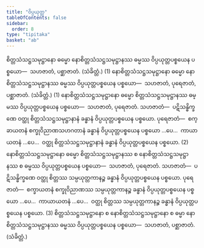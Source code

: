 ```yaml
---
title: "ဝိပ္ပယုတ္တ"
tableOfContents: false
sidebar:
  order: 8
type: "tipitaka"
basket: "ab"
---
```



<DynamicBreadcrumb />

<Division number="306">

<Paragraph number="3066">
စိတ္တသံသဋ္ဌသမုဋ္ဌာနော ဓမ္မော နောစိတ္တသံသဋ္ဌသမုဋ္ဌာနဿ ဓမ္မဿ ဝိပ္ပယုတ္တပစ္စယေန ပစ္စယော—  သဟဇာတံ, ပစ္ဆာဇာတံ. (သံခိတ္တံ.) (1)
</Paragraph>

<Paragraph number="3067">
နောစိတ္တသံသဋ္ဌသမုဋ္ဌာနော ဓမ္မော နောစိတ္တသံသဋ္ဌသမုဋ္ဌာနဿ ဓမ္မဿ ဝိပ္ပယုတ္တပစ္စယေန ပစ္စယော—  သဟဇာတံ, ပုရေဇာတံ, ပစ္ဆာဇာတံ. (သံခိတ္တံ.) (1)
</Paragraph>

<Paragraph number="3068">
နောစိတ္တသံသဋ္ဌသမုဋ္ဌာနော ဓမ္မော စိတ္တသံသဋ္ဌသမုဋ္ဌာနဿ ဓမ္မဿ ဝိပ္ပယုတ္တပစ္စယေန ပစ္စယော—  သဟဇာတံ, ပုရေဇာတံ. <Emphasis>သဟဇာတံ</Emphasis>—  ပဋိသန္ဓိက္ခဏေ ဝတ္ထု စိတ္တသံသဋ္ဌသမုဋ္ဌာနာနံ ခန္ဓာနံ ဝိပ္ပယုတ္တပစ္စယေန ပစ္စယော. <Emphasis>ပုရေဇာတံ</Emphasis>—  စက္ခာယတနံ စက္ခုဝိညာဏသဟဂတာနံ ခန္ဓာနံ ဝိပ္ပယုတ္တပစ္စယေန ပစ္စယော …ပေ…  ကာယာယတနံ …ပေ…  ဝတ္ထု စိတ္တသံသဋ္ဌသမုဋ္ဌာနာနံ ခန္ဓာနံ ဝိပ္ပယုတ္တပစ္စယေန ပစ္စယော. (2)
</Paragraph>

<Paragraph number="3069">
နောစိတ္တသံသဋ္ဌသမုဋ္ဌာနော ဓမ္မော စိတ္တသံသဋ္ဌသမုဋ္ဌာနဿ စ နောစိတ္တသံသဋ္ဌသမုဋ္ဌာနဿ စ ဓမ္မဿ ဝိပ္ပယုတ္တပစ္စယေန ပစ္စယော—  သဟဇာတံ, ပုရေဇာတံ. <Emphasis>သဟဇာတံ</Emphasis>—  ပဋိသန္ဓိက္ခဏေ ဝတ္ထု စိတ္တဿ သမ္ပယုတ္တကာနဉ္စ ခန္ဓာနံ ဝိပ္ပယုတ္တပစ္စယေန ပစ္စယော. <Emphasis>ပုရေဇာတံ</Emphasis>—  စက္ခာယတနံ စက္ခုဝိညာဏဿ သမ္ပယုတ္တကာနဉ္စ ခန္ဓာနံ ဝိပ္ပယုတ္တပစ္စယေန ပစ္စယော …ပေ…  ကာယာယတနံ …ပေ…  ဝတ္ထု စိတ္တဿ သမ္ပယုတ္တကာနဉ္စ ခန္ဓာနံ ဝိပ္ပယုတ္တပစ္စယေန ပစ္စယော. (3)
</Paragraph>

<Paragraph number="3070">
စိတ္တသံသဋ္ဌသမုဋ္ဌာနော စ နောစိတ္တသံသဋ္ဌသမုဋ္ဌာနော စ ဓမ္မာ နောစိတ္တသံသဋ္ဌသမုဋ္ဌာနဿ ဓမ္မဿ ဝိပ္ပယုတ္တပစ္စယေန ပစ္စယော—  သဟဇာတံ, ပစ္ဆာဇာတံ. (သံခိတ္တံ.)
</Paragraph>
</Division>